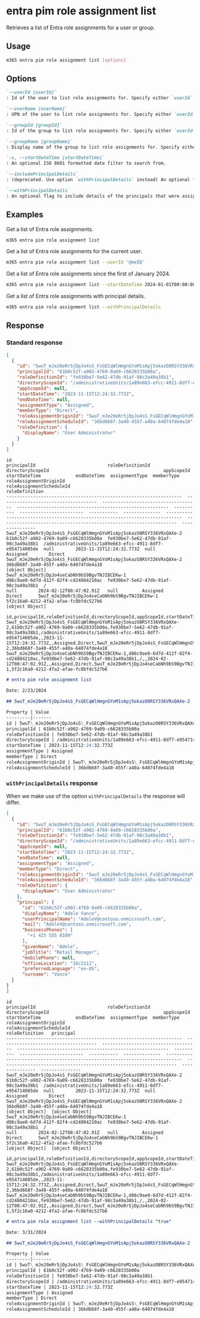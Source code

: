 
# entra pim role assignment list

Retrieves a list of Entra role assignments for a user or group.

## Usage

```sh
m365 entra pim role assignment list [options]
```

## Options

```md definition-list
`--userId [userId]`
: Id of the user to list role assignments for. Specify either `userId`, `userName`, `groupId` or `groupName`. If not specified, all assigned roles will be listed.

`--userName [userName]`
: UPN of the user to list role assignments for. Specify either `userId`, `userName`, `groupId` or `groupName`. If not specified, all assigned roles will be listed.

`--groupId [groupId]`
: Id of the group to list role assignments for. Specify either `userId`, `userName`, `groupId` or `groupName`. If not specified, all assigned roles will be listed.

`--groupName [groupName]`
: Display name of the group to list role assignments for. Specify either `userId`, `userName`, `groupId` or `groupName`. If not specified, all assigned roles will be listed.

`-s, --startDateTime [startDateTime]`
: An optional ISO 8601 formatted date filter to search from.

`--includePrincipalDetails`
: (deprecated. Use option `withPrincipalDetails` instead) An optional flag to include details of the principals that were assigned a role.

`--withPrincipalDetails`
: An optional flag to include details of the principals that were assigned a role.
```

<Global />

## Examples

Get a list of Entra role assignments.

```sh
m365 entra pim role assignment list
```

Get a list of Entra role assignments for the current user.

```sh
m365 entra pim role assignment list --userId '@meID'
```

Get a list of Entra role assignments since the first of January 2024.

```sh
m365 entra pim role assignment list --startDateTime 2024-01-01T00:00:00Z
```

Get a list of Entra role assignments with principal details.

```sh
m365 entra pim role assignment list --withPrincipalDetails
```

## Response

### Standard response

<Tabs>
  <TabItem value="JSON">

  ```json
  [
    {
      "id": "5wuT_mJe20eRr5jDpJo4sS_FsGECqWlHmgnGYoM1sApj5okazO8RSY336VRxQAXe-2",
      "principalId": "61b0c52f-a902-4769-9a09-c6628335b00a",
      "roleDefinitionId": "fe930be7-5e62-47db-91af-98c3a49a38b1",
      "directoryScopeId": "/administrativeUnits/1a89e663-efcc-4911-8df7-e954714005de",
      "appScopeId": null,
      "startDateTime": "2023-11-15T12:24:32.773Z",
      "endDateTime": null,
      "assignmentType": "Assigned",
      "memberType": "Direct",
      "roleAssignmentOriginId": "5wuT_mJe20eRr5jDpJo4sS_FsGECqWlHmgnGYoM1sApj5okazO8RSY336VRxQAXe-2",
      "roleAssignmentScheduleId": "36bd668f-3a40-455f-a40a-64074fde4a18",
      "roleDefinition": {
        "displayName": "User Administrator"
      }
    }
  ]
  ```

  </TabItem>
  <TabItem value="Text">

  ```text
  id                                                                  principalId                           roleDefinitionId                      directoryScopeId                                           appScopeId  startDateTime             endDateTime  assignmentType  memberType  roleAssignmentOriginId                                              roleAssignmentScheduleId                                            roleDefinition
  ------------------------------------------------------------------  ------------------------------------  ------------------------------------  ---------------------------------------------------------  ----------  ------------------------  -----------  --------------  ----------  ------------------------------------------------------------------  ------------------------------------------------------------------  ---------------
  5wuT_mJe20eRr5jDpJo4sS_FsGECqWlHmgnGYoM1sApj5okazO8RSY336VRxQAXe-2  61b0c52f-a902-4769-9a09-c6628335b00a  fe930be7-5e62-47db-91af-98c3a49a38b1  /administrativeUnits/1a89e663-efcc-4911-8df7-e954714005de  null        2023-11-15T12:24:32.773Z  null         Assigned        Direct      5wuT_mJe20eRr5jDpJo4sS_FsGECqWlHmgnGYoM1sApj5okazO8RSY336VRxQAXe-2  36bd668f-3a40-455f-a40a-64074fde4a18                                [object Object]
  5wuT_mJe20eRr5jDpJo4seCabNh9bS9BgvTNJIBCEKw-1                       d86c9ae0-6d7d-412f-82f4-cd24804210ac  fe930be7-5e62-47db-91af-98c3a49a38b1  /                                                          null        2024-02-12T08:47:02.91Z   null         Assigned        Direct      5wuT_mJe20eRr5jDpJo4seCabNh9bS9BgvTNJIBCEKw-1                       5f2c16a0-4212-4fa2-afae-fc8bfdc527b6                                [object Object]
  ```

  </TabItem>
  <TabItem value="CSV">

  ```csv
  id,principalId,roleDefinitionId,directoryScopeId,appScopeId,startDateTime,endDateTime,assignmentType,memberType,roleAssignmentOriginId,roleAssignmentScheduleId
  5wuT_mJe20eRr5jDpJo4sS_FsGECqWlHmgnGYoM1sApj5okazO8RSY336VRxQAXe-2,61b0c52f-a902-4769-9a09-c6628335b00a,fe930be7-5e62-47db-91af-98c3a49a38b1,/administrativeUnits/1a89e663-efcc-4911-8df7-e954714005de,,2023-11-15T12:24:32.773Z,,Assigned,Direct,5wuT_mJe20eRr5jDpJo4sS_FsGECqWlHmgnGYoM1sApj5okazO8RSY336VRxQAXe-2,36bd668f-3a40-455f-a40a-64074fde4a18
  5wuT_mJe20eRr5jDpJo4seCabNh9bS9BgvTNJIBCEKw-1,d86c9ae0-6d7d-412f-82f4-cd24804210ac,fe930be7-5e62-47db-91af-98c3a49a38b1,/,,2024-02-12T08:47:02.91Z,,Assigned,Direct,5wuT_mJe20eRr5jDpJo4seCabNh9bS9BgvTNJIBCEKw-1,5f2c16a0-4212-4fa2-afae-fc8bfdc527b6
  ```

  </TabItem>
  <TabItem value="Markdown">

  ```md
  # entra pim role assignment list

  Date: 2/23/2024

  ## 5wuT_mJe20eRr5jDpJo4sS_FsGECqWlHmgnGYoM1sApj5okazO8RSY336VRxQAXe-2

  Property | Value
  ---------|-------
  id | 5wuT\_mJe20eRr5jDpJo4sS\_FsGECqWlHmgnGYoM1sApj5okazO8RSY336VRxQAXe-2
  principalId | 61b0c52f-a902-4769-9a09-c6628335b00a
  roleDefinitionId | fe930be7-5e62-47db-91af-98c3a49a38b1
  directoryScopeId | /administrativeUnits/1a89e663-efcc-4911-8df7-e954714005de
  startDateTime | 2023-11-15T12:24:32.773Z
  assignmentType | Assigned
  memberType | Direct
  roleAssignmentOriginId | 5wuT\_mJe20eRr5jDpJo4sS\_FsGECqWlHmgnGYoM1sApj5okazO8RSY336VRxQAXe-2
  roleAssignmentScheduleId | 36bd668f-3a40-455f-a40a-64074fde4a18
  ```

  </TabItem>
</Tabs>

### `withPrincipalDetails` response

When we make use of the option `withPrincipalDetails` the response will differ. 

<Tabs>
  <TabItem value="JSON">

  ```json
  [
    {
      "id": "5wuT_mJe20eRr5jDpJo4sS_FsGECqWlHmgnGYoM1sApj5okazO8RSY336VRxQAXe-2",
      "principalId": "61b0c52f-a902-4769-9a09-c6628335b00a",
      "roleDefinitionId": "fe930be7-5e62-47db-91af-98c3a49a38b1",
      "directoryScopeId": "/administrativeUnits/1a89e663-efcc-4911-8df7-e954714005de",
      "appScopeId": null,
      "startDateTime": "2023-11-15T12:24:32.773Z",
      "endDateTime": null,
      "assignmentType": "Assigned",
      "memberType": "Direct",
      "roleAssignmentOriginId": "5wuT_mJe20eRr5jDpJo4sS_FsGECqWlHmgnGYoM1sApj5okazO8RSY336VRxQAXe-2",
      "roleAssignmentScheduleId": "36bd668f-3a40-455f-a40a-64074fde4a18",
      "roleDefinition": {
        "displayName": "User Administrator"
      },
      "principal": {
        "id": "61b0c52f-a902-4769-9a09-c6628335b00a",
        "displayName": "Adele Vance",
        "userPrincipalName": "AdeleV@contoso.onmicrosoft.com",
        "mail": "AdeleV@contoso.onmicrosoft.com",
        "businessPhones": [
          "+1 425 555 0109"
        ],
        "givenName": "Adele",
        "jobTitle": "Retail Manager",
        "mobilePhone": null,
        "officeLocation": "18/2111",
        "preferredLanguage": "en-US",
        "surname": "Vance"
    }
  }
  ]
  ```

  </TabItem>
  <TabItem value="Text">

  ```text
  id                                                                  principalId                           roleDefinitionId                      directoryScopeId                                           appScopeId  startDateTime             endDateTime  assignmentType  memberType  roleAssignmentOriginId                                              roleAssignmentScheduleId                                            roleDefinition   principal
  ------------------------------------------------------------------  ------------------------------------  ------------------------------------  ---------------------------------------------------------  ----------  ------------------------  -----------  --------------  ----------  ------------------------------------------------------------------  ------------------------------------------------------------------  ---------------  ---------------
  5wuT_mJe20eRr5jDpJo4sS_FsGECqWlHmgnGYoM1sApj5okazO8RSY336VRxQAXe-2  61b0c52f-a902-4769-9a09-c6628335b00a  fe930be7-5e62-47db-91af-98c3a49a38b1  /administrativeUnits/1a89e663-efcc-4911-8df7-e954714005de  null        2023-11-15T12:24:32.773Z  null         Assigned        Direct      5wuT_mJe20eRr5jDpJo4sS_FsGECqWlHmgnGYoM1sApj5okazO8RSY336VRxQAXe-2  36bd668f-3a40-455f-a40a-64074fde4a18                                [object Object]  [object Object]
  5wuT_mJe20eRr5jDpJo4seCabNh9bS9BgvTNJIBCEKw-1                       d86c9ae0-6d7d-412f-82f4-cd24804210ac  fe930be7-5e62-47db-91af-98c3a49a38b1  /                                                          null        2024-02-12T08:47:02.91Z   null         Assigned        Direct      5wuT_mJe20eRr5jDpJo4seCabNh9bS9BgvTNJIBCEKw-1                       5f2c16a0-4212-4fa2-afae-fc8bfdc527b6                                [object Object]  [object Object]
  ```

  </TabItem>
  <TabItem value="CSV">

  ```csv
  id,principalId,roleDefinitionId,directoryScopeId,appScopeId,startDateTime,endDateTime,assignmentType,memberType,roleAssignmentOriginId,roleAssignmentScheduleId
  5wuT_mJe20eRr5jDpJo4sS_FsGECqWlHmgnGYoM1sApj5okazO8RSY336VRxQAXe-2,61b0c52f-a902-4769-9a09-c6628335b00a,fe930be7-5e62-47db-91af-98c3a49a38b1,/administrativeUnits/1a89e663-efcc-4911-8df7-e954714005de,,2023-11-15T12:24:32.773Z,,Assigned,Direct,5wuT_mJe20eRr5jDpJo4sS_FsGECqWlHmgnGYoM1sApj5okazO8RSY336VRxQAXe-2,36bd668f-3a40-455f-a40a-64074fde4a18
  5wuT_mJe20eRr5jDpJo4seCabNh9bS9BgvTNJIBCEKw-1,d86c9ae0-6d7d-412f-82f4-cd24804210ac,fe930be7-5e62-47db-91af-98c3a49a38b1,/,,2024-02-12T08:47:02.91Z,,Assigned,Direct,5wuT_mJe20eRr5jDpJo4seCabNh9bS9BgvTNJIBCEKw-1,5f2c16a0-4212-4fa2-afae-fc8bfdc527b6
  ```

  </TabItem>
  <TabItem value="Markdown">

  ```md
  # entra pim role assignment list --withPrincipalDetails "true"

  Date: 3/31/2024

  ## 5wuT_mJe20eRr5jDpJo4sS_FsGECqWlHmgnGYoM1sApj5okazO8RSY336VRxQAXe-2

  Property | Value
  ---------|-------
  id | 5wuT\_mJe20eRr5jDpJo4sS\_FsGECqWlHmgnGYoM1sApj5okazO8RSY336VRxQAXe-2
  principalId | 61b0c52f-a902-4769-9a09-c6628335b00a
  roleDefinitionId | fe930be7-5e62-47db-91af-98c3a49a38b1
  directoryScopeId | /administrativeUnits/1a89e663-efcc-4911-8df7-e954714005de
  startDateTime | 2023-11-15T12:24:32.773Z
  assignmentType | Assigned
  memberType | Direct
  roleAssignmentOriginId | 5wuT\_mJe20eRr5jDpJo4sS\_FsGECqWlHmgnGYoM1sApj5okazO8RSY336VRxQAXe-2
  roleAssignmentScheduleId | 36bd668f-3a40-455f-a40a-64074fde4a18
  ```

  </TabItem>
</Tabs>